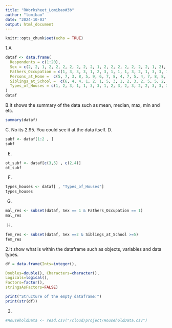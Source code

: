 ```yaml
---
title: "RWorksheet_Lomibao#3b"
author: "lomibao"
date: "2024-10-03"
output: html_document
---
```


```r
knitr::opts_chunk$set(echo = TRUE)
```

1.A
```r

dataf <- data.frame(
  Respondents = c(1:20),
  Sex = c(2, 2, 1, 2, 2, 2, 2, 2, 2, 2, 1, 2, 2, 2, 2, 2, 2, 2, 1, 2),
  Fathers_Occupation = c(1, 3, 3, 3, 1, 2, 3, 1, 1, 1, 3, 2, 1, 3, 3, 1, 3, 1, 2, 1) ,
  Persons_at_Home =  c(5, 7, 3, 8, 5, 9, 6, 7, 8, 4, 7, 5, 4, 7, 8, 8, 3, 11, 7, 6),
  Siblings_at_School =  c(6, 4, 4, 1, 2, 1, 5, 3, 1, 2, 3, 2, 5, 5, 2, 1, 2, 5, 3, 2),
  Types_of_Houses = c(1, 2, 3, 1, 1, 3, 3, 1, 2, 3, 2, 3, 2, 2, 3, 3, 3, 3, 3, 2)
)
dataf
```
B.It shows the summary of the data such as mean, median, max, min and etc. 
```r
summary(dataf)
```
C. No its 2.95. You could see it at the data itself.
D.
```r
subf <- dataf[1:2 , ]
subf
```
E.
```r
ot_subf <- dataf[c(3,5) , c(2,4)]
ot_subf
```
F.
```r
types_houses <- dataf[ , "Types_of_Houses"]
types_houses
```
G.
```r
mal_res <- subset(dataf, Sex == 1 & Fathers_Occupation == 1)
mal_res
```
H.
```r
fem_res <- subset(dataf, Sex ==2 & Siblings_at_School >=5)
fem_res
```
2.It show what is within the dataframe such as objects, variables and data types.
```r
df = data.frame(Ints=integer(),

Doubles=double(), Characters=character(),
Logicals=logical(),
Factors=factor(),
stringsAsFactors=FALSE)

print("Structure of the empty dataframe:")
print(str(df))
```
3.
```r
#HouseholdData <- read.csv("/cloud/project/HouseholdData.csv")
```

